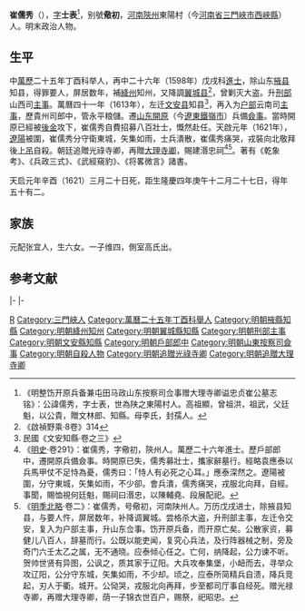 '''崔儒秀'''（{{bd|1570年||1621年||Cui}}），[[表字|字]]'''士表'''<ref>《明整饬开原兵备兼屯田马政山东按察司佥事赠大理寺卿谥忠贞崔公墓志铭》：公諱儒秀，字士表，世為陕之東陽村人。高祖顯，曾祖洪，祖武，父廷魁，以公貴，贈文林郎、知縣。母李氏，封孺人。</ref>，别號'''儆初'''，[[河南|河南]][[陝州|陝州]]東陽村（今[[河南省|河南省]][[三門峽市|三門峽市]][[西峽縣|西峽縣]]）人。明末政治人物。

==生平==
中[[萬歷|萬歷]]二十五年丁酉科举人，再中二十六年（1598年）戊戌科[[進士|進士]]，除山东[[掖县|掖县]]知县，得罪要人，屏居数年，補[[絳州|絳州]]知州，又降調[[翼城县|翼城县]]<ref>《啟禎野乘·8卷》314</ref>，曾剿灭大盗。升[[刑部|刑部]]山西司[[主事|主事]]。萬曆四十一年（1613年），左迁[[文安县|文安县]]知县<ref>民國《文安知縣·卷之三》</ref>，再入为[[户部|户部]]云南司[[主事|主事]]，歷貴州司郎中，管永平粮儲。遷[[山东|山东]][[開原|開原]]（今[[遼東|遼東]][[鐵嶺市|鐵嶺市]]）兵備[[僉事|僉事]]。當時開原已經被[[後金|後金]]攻下，崔儒秀自費招募八百壯士，慨然赴任。天啟元年（1621年），[[遼陽|遼陽]]被圍，崔儒秀分守衛東城，矢集如雨，士兵潰散，崔儒秀痛哭，戎裝向北敬拜後[[上吊|上吊]]自殺。朝廷追贈光祿寺卿，再贈[[大理寺卿|大理寺卿]]，賜建湣忠祠<ref>《[[明史|明史]]·卷291》：崔儒秀，字儆初，陝州人。萬歷二十六年進士。歷戶部郎中，遷開原兵備僉事。時開原已失，儒秀募壯士，攜家辭墓行。經略袁應泰以兵馬甲仗不足恃為憂，儒秀曰：「恃人有必死之心耳。」應泰深然之。遼陽被圍，分守東城，矢集如雨，不少卻。會兵潰，儒秀痛哭，戎服北向拜，自經。事聞，賜恤視何廷魁，賜祠曰湣忠，以陳輔堯、段展配祀。</ref><ref>《[[明季北略|明季北略]]·卷二》：崔儒秀，号儆初，河南陕州人。万历戊戌进士，除掖县知县，与要人忤，屏居数年，补降调翼城。尝格杀大盗，升刑部主事，左迁令交安，复入为户部主事，升山东佥事。饬开原兵备，而开原亡矣。公散家资，募健儿八百人，辞墓而行。公既以能吏闻，复究心兵法，及行阵器械之制，旁及奇门六壬太乙之属，无不通晓。应泰倾心任之。亡何，纳降起，公力谏不听。贺帅世贤有异图，公讽之，质其家于辽阳。大兵攻奉集堡，小衄而去，寻举众攻辽阳，公分守东城，矢集如雨，不少却。顷之，应泰所简精兵自溃，降兵竞起，刃人于衢。城开。公恸哭，戎服北向再拜，步至都司厅事自经死。赠光禄寺卿，再赠大理寺卿，荫一子锦衣世百户，赐祭，祀昭忠。</ref>。著有《乾象考》、《兵政三式》、《武經窺豹》、《将畧微言》諸書。

天启元年辛酉（1621）三月二十日死，距生隆慶四年庚午十二月二十七日，得年五十有二。

== 家族 ==
元配张宜人，生六女。一子维四，側室高氏出。

==参考文献==
{{wikisource|明史/卷291}}
{{wikisource|明季北略/卷02}}
{{reflist}}

{{start box}}
{{s-off}}
{{s-before|[[衛三省|衛三省]]}}
{{s-title|明朝掖縣知縣|1599年－1601年}}
{{s-after|[[劉蔚|劉蔚]]}}
|-
{{s-before|[[何箎|何箎]]}}
{{s-title|明朝翼城縣知縣|1607年－1609年}}
{{s-after|[[王褎善|王褎善]]}}
|-
{{s-before|[[高應元|高應元]]}}
{{s-title|明朝文安縣知縣|1613年－1614年}}
{{s-after|[[戴九玄|戴九玄]]}}
{{end box}}

{{萬曆二十六年戊戌科殿試金榜}}

{{Authority control}}

{{DEFAULTSORT:Cui崔}}
[[Category:崔姓|R]]
[[Category:三門峽人|Category:三門峽人]]
[[Category:萬曆二十五年丁酉科舉人|Category:萬曆二十五年丁酉科舉人]]
[[Category:明朝掖縣知縣|Category:明朝掖縣知縣]]
[[Category:明朝絳州知州|Category:明朝絳州知州]]
[[Category:明朝翼城縣知縣|Category:明朝翼城縣知縣]]
[[Category:明朝刑部主事|Category:明朝刑部主事]]
[[Category:明朝文安縣知縣|Category:明朝文安縣知縣]]
[[Category:明朝戶部郎中|Category:明朝戶部郎中]]
[[Category:明朝山東按察司僉事|Category:明朝山東按察司僉事]]
[[Category:明朝自殺人物|Category:明朝自殺人物]]
[[Category:明朝追贈光祿寺卿|Category:明朝追贈光祿寺卿]]
[[Category:明朝追贈大理寺卿|Category:明朝追贈大理寺卿]]